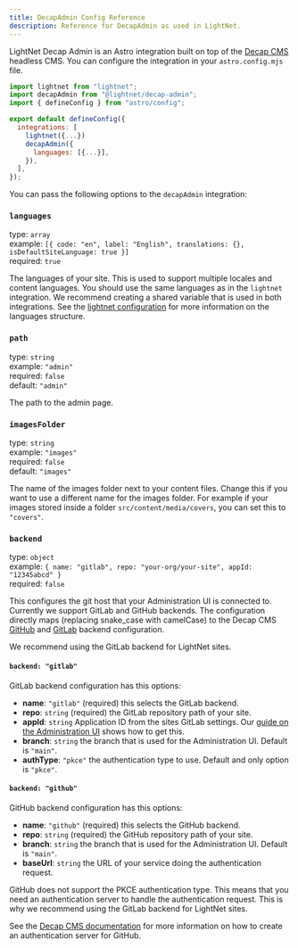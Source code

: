 ```yaml
---
title: DecapAdmin Config Reference
description: Reference for DecapAdmin as used in LightNet.
---
```



LightNet Decap Admin is an Astro integration built on top of the [Decap CMS](https://decap-cms.org/) headless CMS.
You can configure the integration in your `astro.config.mjs` file.

```js title="astro.config.mjs" {8-10}
import lightnet from "lightnet";
import decapAdmin from "@lightnet/decap-admin";
import { defineConfig } from "astro/config";

export default defineConfig({
  integrations: [
    lightnet({...})
    decapAdmin({
      languages: [{...}],
    }),
  ],
});
```

You can pass the following options to the `decapAdmin` integration:

### `languages`

type: `array` \
example: `[{ code: "en", label: "English", translations: {}, isDefaultSiteLanguage: true }]` \
required: `true`

The languages of your site. This is used to support multiple locales and content languages.
You should use the same languages as in the `lightnet` integration. We recommend creating a shared variable that is used in both integrations.
See the [lightnet configuration](#languages) for more information on the languages structure.

### `path`

type: `string` \
example: `"admin"` \
required: `false` \
default: `"admin"`

The path to the admin page.

### `imagesFolder`

type: `string` \
example: `"images"` \
required: `false` \
default: `"images"`

The name of the images folder next to your content files. Change this if you want to use a different name for the images folder.
For example if your images stored inside a folder `src/content/media/covers`, you can set this to `"covers"`.

### `backend`

type: `object` \
example: `{ name: "gitlab", repo: "your-org/your-site", appId: "12345abcd" }` \
required: `false`

This configures the git host that your Administration UI is connected to. Currently we support GitLab and GitHub backends.
The configuration directly maps (replacing snake_case with camelCase) to the Decap CMS [GitHub](https://decapcms.org/docs/github-backend) and [GitLab](https://decapcms.org/docs/gitlab-backend) backend configuration.

<Aside type="tip">
  We recommend using the GitLab backend for LightNet sites.
</Aside>

#### `backend: "gitlab"`

GitLab backend configuration has this options:

- **name**: `"gitlab"` (required) this selects the GitLab backend.
- **repo**: `string` (required) the GitLab repository path of your site.
- **appId**: `string` Application ID from the sites GitLab settings. Our [guide on the Administration UI](/content/administration-ui#connect-to-gitlab) shows how to get this.
- **branch**: `string` the branch that is used for the Administration UI. Default is `"main"`.
- **authType**: `"pkce"` the authentication type to use. Default and only option is `"pkce"`.

#### `backend: "github"`

GitHub backend configuration has this options:

- **name**: `"github"` (required) this selects the GitHub backend.
- **repo**: `string` (required) the GitHub repository path of your site.
- **branch**: `string` the branch that is used for the Administration UI. Default is `"main"`.
- **baseUrl**: `string` the URL of your service doing the authentication request.

<Aside>
GitHub does not support the PKCE authentication type. This means that you need an authentication server to handle the authentication request.
This is why we recommend using the GitLab backend for LightNet sites.

See the [Decap CMS documentation](https://decapcms.org/docs/backends-overview#using-github-with-an-oauth-proxy)
for more information on how to create an authentication server for GitHub.

</Aside>
